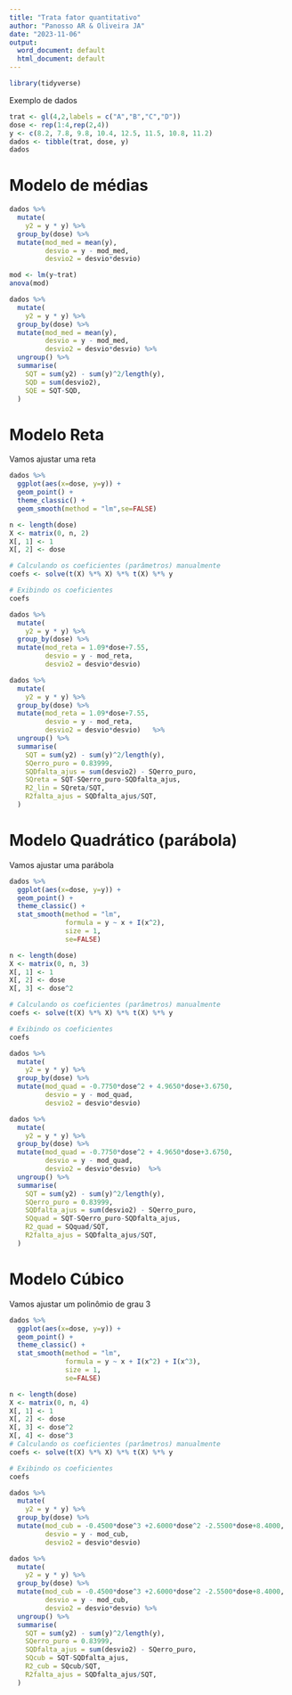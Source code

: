 ```yaml
---
title: "Trata fator quantitativo"
author: "Panosso AR & Oliveira JA"
date: "2023-11-06"
output:
  word_document: default
  html_document: default
---
```


```r
library(tidyverse)
```


Exemplo de dados

```r
trat <- gl(4,2,labels = c("A","B","C","D"))
dose <- rep(1:4,rep(2,4))
y <- c(8.2, 7.8, 9.8, 10.4, 12.5, 11.5, 10.8, 11.2)
dados <- tibble(trat, dose, y)
dados
```

# Modelo de médias

```r
dados %>% 
  mutate(
    y2 = y * y) %>% 
  group_by(dose) %>% 
  mutate(mod_med = mean(y),
         desvio = y - mod_med,
         desvio2 = desvio*desvio)
```

```r
mod <- lm(y~trat)
anova(mod)
```


```r
dados %>% 
  mutate(
    y2 = y * y) %>% 
  group_by(dose) %>% 
  mutate(mod_med = mean(y),
         desvio = y - mod_med,
         desvio2 = desvio*desvio) %>% 
  ungroup() %>% 
  summarise(
    SQT = sum(y2) - sum(y)^2/length(y),
    SQD = sum(desvio2),
    SQE = SQT-SQD,
  )
```

# Modelo Reta

Vamos ajustar uma reta


```r
dados %>% 
  ggplot(aes(x=dose, y=y)) +
  geom_point() + 
  theme_classic() + 
  geom_smooth(method = "lm",se=FALSE)
```

```r
n <- length(dose)
X <- matrix(0, n, 2)
X[, 1] <- 1
X[, 2] <- dose

# Calculando os coeficientes (parâmetros) manualmente
coefs <- solve(t(X) %*% X) %*% t(X) %*% y

# Exibindo os coeficientes
coefs
```


```r
dados %>% 
  mutate(
    y2 = y * y) %>% 
  group_by(dose) %>% 
  mutate(mod_reta = 1.09*dose+7.55,
         desvio = y - mod_reta,
         desvio2 = desvio*desvio)
```

```r
dados %>% 
  mutate(
    y2 = y * y) %>% 
  group_by(dose) %>% 
  mutate(mod_reta = 1.09*dose+7.55,
         desvio = y - mod_reta,
         desvio2 = desvio*desvio)   %>% 
  ungroup() %>% 
  summarise(
    SQT = sum(y2) - sum(y)^2/length(y),
    SQerro_puro = 0.83999,
    SQDfalta_ajus = sum(desvio2) - SQerro_puro,
    SQreta = SQT-SQerro_puro-SQDfalta_ajus,
    R2_lin = SQreta/SQT,
    R2falta_ajus = SQDfalta_ajus/SQT,
  )
```


# Modelo Quadrático (parábola)

Vamos ajustar uma parábola


```r
dados %>% 
  ggplot(aes(x=dose, y=y)) +
  geom_point() + 
  theme_classic() + 
  stat_smooth(method = "lm", 
              formula = y ~ x + I(x^2), 
              size = 1,
              se=FALSE)
```


```r
n <- length(dose)
X <- matrix(0, n, 3)
X[, 1] <- 1
X[, 2] <- dose
X[, 3] <- dose^2

# Calculando os coeficientes (parâmetros) manualmente
coefs <- solve(t(X) %*% X) %*% t(X) %*% y

# Exibindo os coeficientes
coefs
```

```r
dados %>% 
  mutate(
    y2 = y * y) %>% 
  group_by(dose) %>% 
  mutate(mod_quad = -0.7750*dose^2 + 4.9650*dose+3.6750,
         desvio = y - mod_quad,
         desvio2 = desvio*desvio)
```


```r
dados %>% 
  mutate(
    y2 = y * y) %>% 
  group_by(dose) %>% 
  mutate(mod_quad = -0.7750*dose^2 + 4.9650*dose+3.6750,
         desvio = y - mod_quad,
         desvio2 = desvio*desvio)  %>% 
  ungroup() %>% 
  summarise(
    SQT = sum(y2) - sum(y)^2/length(y),
    SQerro_puro = 0.83999,
    SQDfalta_ajus = sum(desvio2) - SQerro_puro,
    SQquad = SQT-SQerro_puro-SQDfalta_ajus,
    R2_quad = SQquad/SQT,
    R2falta_ajus = SQDfalta_ajus/SQT,
  )
```


# Modelo Cúbico

Vamos ajustar um polinômio de grau 3


```r
dados %>% 
  ggplot(aes(x=dose, y=y)) +
  geom_point() + 
  theme_classic() + 
  stat_smooth(method = "lm", 
              formula = y ~ x + I(x^2) + I(x^3), 
              size = 1,
              se=FALSE)
```

```r
n <- length(dose)
X <- matrix(0, n, 4)
X[, 1] <- 1
X[, 2] <- dose
X[, 3] <- dose^2
X[, 4] <- dose^3
# Calculando os coeficientes (parâmetros) manualmente
coefs <- solve(t(X) %*% X) %*% t(X) %*% y

# Exibindo os coeficientes
coefs
```



```r
dados %>% 
  mutate(
    y2 = y * y) %>% 
  group_by(dose) %>% 
  mutate(mod_cub = -0.4500*dose^3 +2.6000*dose^2 -2.5500*dose+8.4000,
         desvio = y - mod_cub,
         desvio2 = desvio*desvio)
```


```r
dados %>% 
  mutate(
    y2 = y * y) %>% 
  group_by(dose) %>% 
  mutate(mod_cub = -0.4500*dose^3 +2.6000*dose^2 -2.5500*dose+8.4000,
         desvio = y - mod_cub,
         desvio2 = desvio*desvio) %>% 
  ungroup() %>% 
  summarise(
    SQT = sum(y2) - sum(y)^2/length(y),
    SQerro_puro = 0.83999,
    SQDfalta_ajus = sum(desvio2) - SQerro_puro,
    SQcub = SQT-SQDfalta_ajus,
    R2_cub = SQcub/SQT,
    R2falta_ajus = SQDfalta_ajus/SQT,
  )
```


